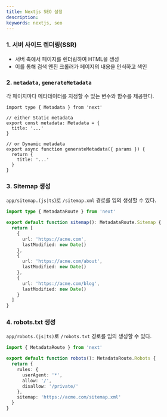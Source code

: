 ```yaml
---
title: Nextjs SEO 설정
description:
keywords: nextjs, seo
---
```


### 1. 서버 사이드 렌더링(SSR)

- 서버 측에서 페이지를 렌더링하여 HTML을 생성
- 이를 통해 검색 엔진 크롤러가 페이지의 내용을 인식하고 색인

### 2. `metadata`, `generateMetadata`

각 페이지마다 메타데이터를 지정할 수 있는 변수와 함수를 제공한다.

```tsx
import type { Metadata } from 'next'

// either Static metadata
export const metadata: Metadata = {
  title: '...'
}

// or Dynamic metadata
export async function generateMetadata({ params }) {
  return {
    title: '...'
  }
}
```

### 3. Sitemap 생성

`app/sitemap.(js|ts`)로 `/sitemap.xml` 경로를 임의 생성할 수 있다.

```ts title="app/sitemap.ts"
import type { MetadataRoute } from 'next'

export default function sitemap(): MetadataRoute.Sitemap {
  return [
    {
      url: 'https://acme.com',
      lastModified: new Date()
    },
    {
      url: 'https://acme.com/about',
      lastModified: new Date()
    },
    {
      url: 'https://acme.com/blog',
      lastModified: new Date()
    }
  ]
}
```

### 4. robots.txt 생성

`app/robots.(js|ts)`로 `/robots.txt` 경로를 임의 생성할 수 있다.

```ts title="app/robots.ts"
import { MetadataRoute } from 'next'

export default function robots(): MetadataRoute.Robots {
  return {
    rules: {
      userAgent: '*',
      allow: '/',
      disallow: '/private/'
    },
    sitemap: 'https://acme.com/sitemap.xml'
  }
}
```

